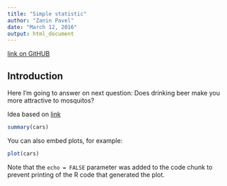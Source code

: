 ```yaml
---
title: "Simple statistic"
author: "Zanin Pavel"
date: "March 12, 2016"
output: html_document
---
```


[link on GitHUB](https://www.youtube.com/watch?t=672&v=5Dnw46eC-0o)

## Introduction

Here I'm going to answer on next question: Does drinking beer make you more attractive to mosquitos?

Idea based on [link](https://www.youtube.com/watch?t=672&v=5Dnw46eC-0o)

```r
summary(cars)
```

You can also embed plots, for example:

```r
plot(cars)
```

Note that the `echo = FALSE` parameter was added to the code chunk to prevent printing of the R code that generated the plot.
